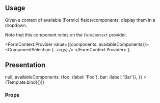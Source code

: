 


<Meta title="Form design/ComponentSelection" component={ComponentSelection} />

## Usage

Given a context of available (Formio) fields/components, display them in a dropdown.

Note that this component relies on the `FormContext` provider.

  <FormContext.Provider value={{components: availableComponents}}>
    <ComponentSelection {...args} />
  </FormContext.Provider>
);

## Presentation

<!-- FIXME: onChange doesn't seem to work in canvas -->

<Canvas>
  <Story
    name="Default"
    args={{
      name: 'componentSelect',
      value: 'foo',
      onChange: () => null,
      availableComponents: {foo: {label: 'Foo'}, bar: {label: 'Bar'}},
    }}
  >
    {Template.bind({})}
  </Story>
</Canvas>

### Props

<ArgsTable story="Default" />
